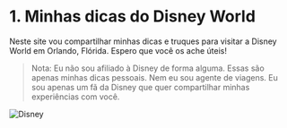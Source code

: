 # 1. Minhas dicas do Disney World

Neste site vou compartilhar minhas dicas e truques para visitar a Disney World em Orlando, Flórida. Espero que você os ache úteis!

> Nota: Eu não sou afiliado à Disney de forma alguma. Essas são apenas minhas dicas pessoais. Nem eu sou agente de viagens. Eu sou apenas um fã da Disney que quer compartilhar minhas experiências com você.

![Disney](pathname:///img/disney/Disney.jpg)